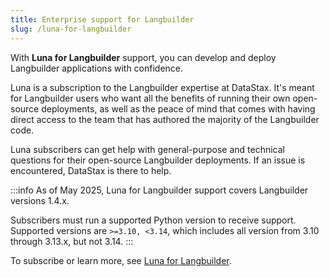 ```yaml
---
title: Enterprise support for Langbuilder
slug: /luna-for-langbuilder
---
```


With **Luna for Langbuilder** support, you can develop and deploy Langbuilder applications with confidence.

Luna is a subscription to the Langbuilder expertise at DataStax. It's meant for Langbuilder users who want all the benefits of running their own open-source deployments, as well as the peace of mind that comes with having direct access to the team that has authored the majority of the Langbuilder code.

Luna subscribers can get help with general-purpose and technical questions for their open-source Langbuilder deployments.
If an issue is encountered, DataStax is there to help.

:::info
As of May 2025, Luna for Langbuilder support covers Langbuilder versions 1.4.x.

Subscribers must run a supported Python version to receive support.
Supported versions are `>=3.10, <3.14`, which includes all version from 3.10 through 3.13.x, but not 3.14.
:::

To subscribe or learn more, see [Luna for Langbuilder](https://www.datastax.com/products/luna-langbuilder).